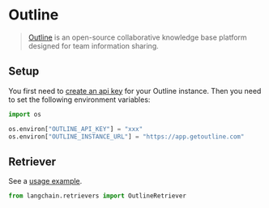 # Outline

> [Outline](https://www.getoutline.com/) is an open-source collaborative knowledge base platform designed for team information sharing.

## Setup

You first need to [create an api key](https://www.getoutline.com/developers#section/Authentication) for your Outline instance. Then you need to set the following environment variables:

```python
import os

os.environ["OUTLINE_API_KEY"] = "xxx"
os.environ["OUTLINE_INSTANCE_URL"] = "https://app.getoutline.com"
```

## Retriever

See a [usage example](/docs/integrations/retrievers/outline).

```python
from langchain.retrievers import OutlineRetriever
```
